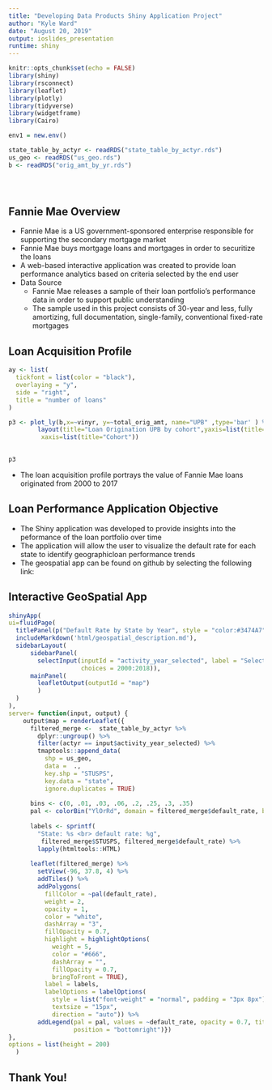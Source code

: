 ---
title: "Developing Data Products Shiny Application Project"
author: "Kyle Ward"
date: "August 20, 2019"
output: ioslides_presentation
runtime: shiny
---

```{r setup, include=FALSE}
knitr::opts_chunk$set(echo = FALSE)
library(shiny)
library(rsconnect)
library(leaflet)
library(plotly)
library(tidyverse)
library(widgetframe)
library(Cairo)

env1 = new.env()

state_table_by_actyr <- readRDS("state_table_by_actyr.rds")
us_geo <- readRDS("us_geo.rds")
b <- readRDS("orig_amt_by_yr.rds")





```



## Fannie Mae Overview

- Fannie Mae is a US government-sponsored enterprise responsible for supporting the secondary mortgage market
- Fannie Mae buys mortgage loans and mortgages in order to securitize the loans
- A web-based interactive application was created to provide loan performance analytics based on criteria selected by the end user
- Data Source 
    - Fannie Mae releases a sample of their loan portfolio's performance data in order to support public understanding
    - The sample used in this project consists of 30-year and less, fully amortizing, full documentation, single-family, conventional fixed-rate mortgages

  
## Loan Acquisition Profile
```{r acquisition plot, echo=FALSE}
ay <- list(
  tickfont = list(color = "black"),
  overlaying = "y",
  side = "right",
  title = "number of loans"
)

p3 <- plot_ly(b,x=~vinyr, y=~total_orig_amt, name="UPB" ,type='bar' ) %>% 
        layout(title="Loan Origination UPB by cohort",yaxis=list(title="Loan Origination UPB ($)"),yaxis2=ay,
         xaxis=list(title="Cohort"))
 

p3

```

- The loan acquisition profile portrays the value of Fannie Mae loans originated from 2000 to 2017

## Loan Performance Application Objective

- The Shiny application was developed to provide insights into the peformance of the loan portfolio over time
- The application will allow the user to visualize the default rate for each state to identify geographicloan performance trends
- The geospatial app can be found on github by selecting the following link: <link>



## Interactive GeoSpatial App
```{r, echo=FALSE}
shinyApp(
ui=fluidPage(
  titlePanel(p("Default Rate by State by Year", style = "color:#3474A7")),
  includeMarkdown('html/geospatial_description.md'),
  sidebarLayout(
      sidebarPanel(
        selectInput(inputId = "activity_year_selected", label = "Select  activity year",
                    choices = 2000:2018)),
      mainPanel(
        leafletOutput(outputId = "map")
        )
  )
),
server= function(input, output) {
    output$map = renderLeaflet({
      filtered_merge <-  state_table_by_actyr %>% 
        dplyr::ungroup() %>% 
        filter(actyr == input$activity_year_selected) %>%
        tmaptools::append_data(
          shp = us_geo, 
          data =  ., 
          key.shp = "STUSPS", 
          key.data = "state", 
          ignore.duplicates = TRUE)
        
      bins <- c(0, .01, .03, .06, .2, .25, .3, .35)
      pal <- colorBin("YlOrRd", domain = filtered_merge$default_rate, bins = bins)
      
      labels <- sprintf(
        "State: %s <br> default rate: %g",
         filtered_merge$STUSPS, filtered_merge$default_rate) %>% 
        lapply(htmltools::HTML)
      
      leaflet(filtered_merge) %>%
        setView(-96, 37.8, 4) %>%
        addTiles() %>%
        addPolygons(
          fillColor = ~pal(default_rate),
          weight = 2,
          opacity = 1,
          color = "white",
          dashArray = "3",
          fillOpacity = 0.7,
          highlight = highlightOptions(
            weight = 5,
            color = "#666",
            dashArray = "",
            fillOpacity = 0.7,
            bringToFront = TRUE),
          label = labels,
          labelOptions = labelOptions(
            style = list("font-weight" = "normal", padding = "3px 8px"),
            textsize = "15px",
            direction = "auto")) %>%
        addLegend(pal = pal, values = ~default_rate, opacity = 0.7, title = "Default Rate",
                  position = "bottomright")})
},
options = list(height = 200)
  )   

```



## Thank You!




